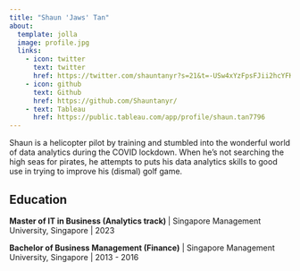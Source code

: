 ```yaml
---
title: "Shaun 'Jaws' Tan"
about:
  template: jolla
  image: profile.jpg
  links:
    - icon: twitter
      text: twitter
      href: https://twitter.com/shauntanyr?s=21&t=-USw4xYzFpsFJii2hcYFKw
    - icon: github
      text: Github
      href: https://github.com/Shauntanyr/
    - text: Tableau
      href: https://public.tableau.com/app/profile/shaun.tan7796
---
```

  
Shaun is a helicopter pilot by training and stumbled into the wonderful world of data analytics during the COVID lockdown. When he's not searching the high seas for pirates, he attempts to puts his data analytics skills to good use in trying to improve his (dismal) golf game.

## Education

**Master of IT in Business (Analytics track) ** \| Singapore Management University, Singapore \| 2023

**Bachelor of Business Management (Finance)** \| Singapore Management University, Singapore \| 2013 - 2016



